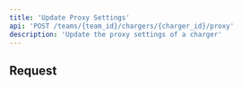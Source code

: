 ```yaml
---
title: 'Update Proxy Settings'
api: 'POST /teams/{team_id}/chargers/{charger_id}/proxy'
description: 'Update the proxy settings of a charger'
---
```

## Request
<ParamField path="team_id" type="integer" hidden required/>
<ParamField path="charger_id" type="integer" hidden required/>
<ParamField body="servers" type="array" required hidden />

<Tabs>
    <Tab title="Path">
        <ParamField path="team_id" type="integer" required>
            The id of the team
        </ParamField>
        <ParamField path="charger_id" type="integer" required>
            The id of the charger
        </ParamField>
    </Tab>
    <Tab title="Body">
        <ParamField body="servers" type="ProxyServer[]" required>
            Array of proxy servers
            <Expandable title="ProxyServer">
                <Snippet file="types/Charger/Proxy/CreateProxyServer.mdx"/>
            </Expandable>
        </ParamField>
    </Tab>
</Tabs>

## Response
<Tabs>
    <Tab title="Example">
        <CodeGroup>
            ```json 200
            {
                "message": "Proxy settings updated."
            }
            ```
            ```json 500 (Proxy not available)
            {
                "message": "It's not possible to change proxy settings at the moment. Please try again later."
            }
            ```
            ```json 401 (Unauthorized)
            {
                "message": "Unauthenticated."
            }
            ```
            ```json 404 (Not Found)
            {
                "message": "Cannot access this team. Please check if the team exists and you are a member of it."
            }
            ```
        </CodeGroup>
    </Tab>
</Tabs>